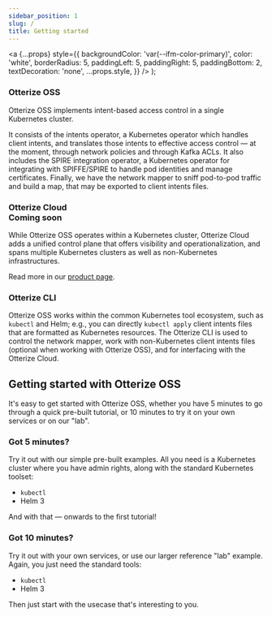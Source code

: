 ```yaml
---
sidebar_position: 1
slug: /
title: Getting started
---
```


  <a
    {...props}
    style={{
      backgroundColor: 'var(--ifm-color-primary)',
      color: 'white',
      borderRadius: 5,
      paddingLeft: 5,
      paddingRight: 5,
      paddingBottom: 2,
      textDecoration: 'none',
      ...props.style,
    }}
  />
);

### Otterize OSS

Otterize OSS implements intent-based access control in a single Kubernetes cluster.

It consists of the intents operator, a Kubernetes operator which handles client intents, and translates those intents to effective access control &mdash; at the moment, through network policies and through Kafka ACLs. It also
includes the SPIRE integration operator, a Kubernetes operator for integrating with SPIFFE/SPIRE to handle pod identities
and manage certificates. Finally, we have the network mapper to sniff pod-to-pod traffic
and build a map, that may be exported to client intents files.

### Otterize Cloud <div class="coming-soon-h2">Coming soon</div>

While Otterize OSS operates within a Kubernetes cluster,
Otterize Cloud adds a unified control plane that offers visibility and operationalization,
and spans multiple Kubernetes clusters as well as non-Kubernetes infrastructures.

Read more in our [product page](https://otterize.com/product).

### Otterize CLI

Otterize OSS works within the common Kubernetes tool ecosystem, such as `kubectl` and
Helm; e.g., you can directly `kubectl apply` client intents files that are
formatted as Kubernetes resources. The Otterize CLI is used to control the network mapper, work with non-Kubernetes client
intents files (optional when working with Otterize OSS), and for interfacing with the Otterize Cloud.

## Getting started with Otterize OSS

It's easy to get started with Otterize OSS, 
whether you have 5 minutes to go through a quick pre-built tutorial, 
or 10 minutes to try it on your own services or on our "lab".

### Got 5 minutes?

Try it out with our simple pre-built examples. All you need is a Kubernetes cluster where you have admin rights, along with the standard Kubernetes toolset:
* `kubectl`
* Helm 3

And with that &mdash; <LinkButton href="/quick-tutorials/k8s-network-policies">onwards to the first tutorial</LinkButton>!

### Got 10 minutes?

Try it out with your own services, or use our larger reference "lab" example.
Again, you just need the standard tools:
* `kubectl`
* Helm 3

Then just start with <LinkButton href="/guides">the usecase that's interesting to you</LinkButton>.

